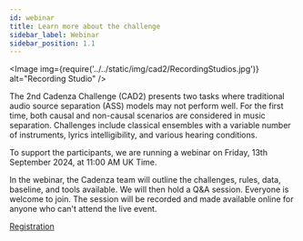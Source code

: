 ```yaml
---
id: webinar
title: Learn more about the challenge
sidebar_label: Webinar
sidebar_position: 1.1
---
```


<Image img={require('../../static/img/cad2/RecordingStudios.jpg')} alt="Recording Studio" />

The 2nd Cadenza Challenge (CAD2) presents two tasks where traditional audio source separation (ASS) models may not perform well.
For the first time, both causal and non-causal scenarios are considered in music separation.
Challenges include classical ensembles with a variable number of instruments, lyrics intelligibility, and various hearing conditions.

To support the participants, we are running a webinar on Friday, 13th September 2024, at 11:00 AM UK Time.

In the webinar, the Cadenza team will outline the challenges, rules, data, baseline, and tools available.
We will then hold a Q&A session. Everyone is welcome to join. The session will be recorded and made available online for anyone who can't attend the live event.

[Registration](https://www.eventbrite.co.uk/e/cadenza-challenge-2-webinar-and-qa-tickets-1008353621827)

[//]: # (:::note)

[//]: # ()
[//]: # ([**Join the meeting**]&#40;https://teams.microsoft.com/l/meetup-join/19%253ameeting_OTMxNThlM2EtNWI2NS00MzM0LWJkMjctNDIwNWYyNDczMWZj%2540thread.v2/0?context=%257b%2522Tid%2522%253a%252265b52940-f4b6-41bd-833d-3033ecbcf6e1%2522%252c%2522Oid%2522%253a%252269e1e21a-e41d-42a2-a013-2e08b1a84328%2522%257d&#41;)

[//]: # ()
[//]: # (Meeting ID: 348 359 697 214)

[//]: # ()
[//]: # (Passcode: AGSgWo)

[//]: # ()
[//]: # (:::)